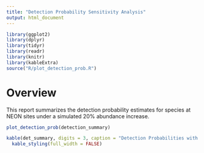 ```yaml
---
title: "Detection Probability Sensitivity Analysis"
output: html_document
---
```


```r
library(ggplot2)
library(dplyr)
library(tidyr)
library(readr)
library(knitr)
library(kableExtra)
source("R/plot_detection_prob.R")
```

# Overview

This report summarizes the detection probability estimates for species at NEON sites under a simulated 20% abundance increase.

```r
plot_detection_prob(detection_summary)

```

```r
kable(det_summary, digits = 3, caption = "Detection Probabilities with Credible Intervals") %>%
  kable_styling(full_width = FALSE)
```